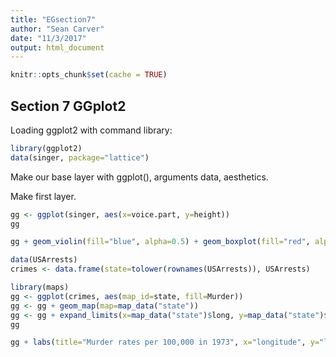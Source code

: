 ```yaml
---
title: "EGsection7"
author: "Sean Carver"
date: "11/3/2017"
output: html_document
---
```


```r
knitr::opts_chunk$set(cache = TRUE)
```

## Section 7 GGplot2

Loading ggplot2 with command library:

```r
library(ggplot2)
data(singer, package="lattice")
```

Make our base layer with ggplot(), arguments data, aesthetics.

Make first layer.
```r
gg <- ggplot(singer, aes(x=voice.part, y=height))
gg
```

```r
gg + geom_violin(fill="blue", alpha=0.5) + geom_boxplot(fill="red", alpha=0.5)
```

```r
data(USArrests)
crimes <- data.frame(state=tolower(rownames(USArrests)), USArrests)
```

```r
library(maps)
gg <- ggplot(crimes, aes(map_id=state, fill=Murder))
gg <- gg + geom_map(map=map_data("state"))
gg <- gg + expand_limits(x=map_data("state")$long, y=map_data("state")$lat)
gg
```

```r
gg + labs(title="Murder rates per 100,000 in 1973", x="longitude", y="latitude")
```

